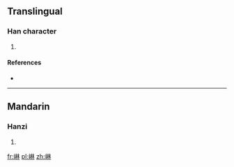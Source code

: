 ==Translingual==

===Han character===
{{Han char|rn=46|rad=山|as=08|sn=11|four=|canj=山木木 (UDD)|ids=⿰[[山]][[林]]}}

# {{defn|Han|sort=山08}}

====References====
* {{Han ref|kx=0313.050|dkj=08156|dj=0614.030|hdz=10777.140|uh=5D0A|ud=23818}}

----

==Mandarin==

===Hanzi===
{{cmn-hanzi|pin=[[lín]] ([[lin2]])|wg=lin<sup>2</sup>}}

# {{defn|lang=cmn|sort=山08}}

[[fr:崊]]
[[pl:崊]]
[[zh:崊]]